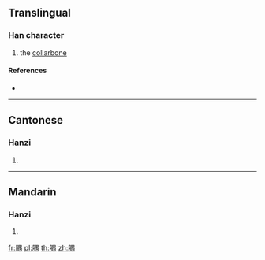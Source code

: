 {{character info/new}}
==Translingual==

===Han character===
{{Han char|rn=130|rad=肉|as=09|sn=13|four=76227|canj=BWLB|ids=⿰[[肉|⺼]][[禺]]}}

# the [[collarbone]]

====References====
* {{Han ref|kx=0988.110|dkj=29672|dj=1440.240|hdz=32095.120|uh=8162|ud=33122|bh=DF78|bd=57208}}

----

==Cantonese==

===Hanzi===
{{yue-hanzi|jyut=|y=ngau5}}

# {{defn|lang=yue|sort=肉09}}

----

==Mandarin==

===Hanzi===
{{cmn-hanzi|pin=[[nào]] ([[nao4]]), [[ǒu]] ([[ou3]])|wg=nao<sup>4</sup>, ou<sup>3</sup>}}

# {{defn|lang=cmn|sort=肉09}}

[[fr:腢]]
[[pl:腢]]
[[th:腢]]
[[zh:腢]]
